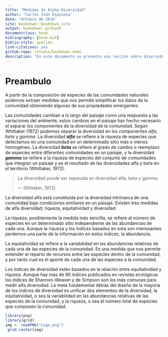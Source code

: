 ```yaml
--- 
title: "Medidas de Alpha Diversidad"
author: "Carlos Iván Espinosa"
date: "Octubre de 2016"
site: bookdown::bookdown_site
output: bookdown::gitbook
documentclass: book
bibliography: [book.bib]
biblio-style: apalike
link-citations: yes
github-repo: rstudio/bookdown-demo
description: "En este documento se presenta una lección sobre diversidad alfa"
---
```



# Preambulo {-}

A partir de la composición de especies de las comunidades naturales podemos extraer medidas que nos permite simplificar los datos de la comunidad obteniendo algunas de sus propiedades emergentes. 

Las comunidades cambian a lo largo del paisaje como una respuesta a las variaciones del ambiente, estos cambios en el paisaje han hecho necesario el separar los componentes de la diversidad de la comunidad. Según Whittaker (1972)  podemos separar la diversidad en los componentes _alfa, beta_ y _gamma_. La diversidad _**alfa**_ se refiere a la riqueza de especies que detectamos en una comunidad en un determinado sitio más o menos homogéneo. La diversidad _**beta**_ se refiere al grado de cambio o reemplazo de especies entre diferentes comunidades en un paisaje, y la diversidad _**gamma**_ se refiere a la riqueza de especies del conjunto de comunidades que integran un paisaje y es el resultado de las diversidades alfa y beta en el territorio (Whittaker, 1972).

>La diversidad puede ser separada en diversidad alfa, beta y gamma 
>
> --- (Wittaker, 1972)

La diversidad alfa está constituida por la diversidad intrínseca de una comunidad bajo condiciones similares en un  paisaje. Existen tres medidas de alfa diversidad; riqueza, equitatividad y diversidad.

La riqueza, posiblemente la medida más sencilla, se refiere al número de especies en un determinado sitio independiente de las abundancias de cada una. Aunque la riqueza y los índices basados en esta son interesantes perdemos una parte de la información en estos índices, la abundancia. 

La equitatividad se refiere a la variabilidad en las abundancias relativas de cada una de las especies de la comunidad.  Es una medida que nos permite entender el reparto de recursos entre las especies dentro de la comunidad, y por tanto cual es el aporte de cada una de las especies a la comunidad.

Los índices de diversidad están basados en la relación entre equitatividad y riqueza. Aunque hay más de 60 índices publicados en revistas ecológicas los índices de Shannon-Weaver y de Simpson son los más comunes para medir alfa diversidad. La meta fundamental detrás del diseño de la mayoría de los índices de diversidad es unificar dos elementos de la diversidad, la equitatividad, o sea la variabilidad en las abundancias relativas de las especies de la comunidad, y la riqueza, o sea el número total de especies que componen la comunidad.




```r
library(png)
library(grid)
img <- readPNG("Logo.png")
 grid.raster(img)
```
